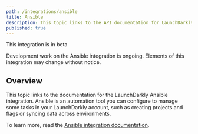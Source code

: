 ```yaml
---
path: /integrations/ansible
title: Ansible
description: This topic links to the API documentation for LaunchDarkly's Ansible integration.
published: true
---
```


<Callout intent="alert">
<CalloutTitle>This integration is in beta</CalloutTitle>
<CalloutDescription>

Development work on the Ansible integration is ongoing. Elements of this integration may change without notice.

</CalloutDescription>
</Callout>

## Overview

This topic links to the documentation for the LaunchDarkly Ansible integration. Ansible is an automation tool you can configure to manage some tasks in your LaunchDarkly account, such as creating projects and flags or syncing data across environments.

To learn more, read the [Ansible integration documentation](https://launchdarkly-labs.github.io/ansible-launchdarkly-collection/).
